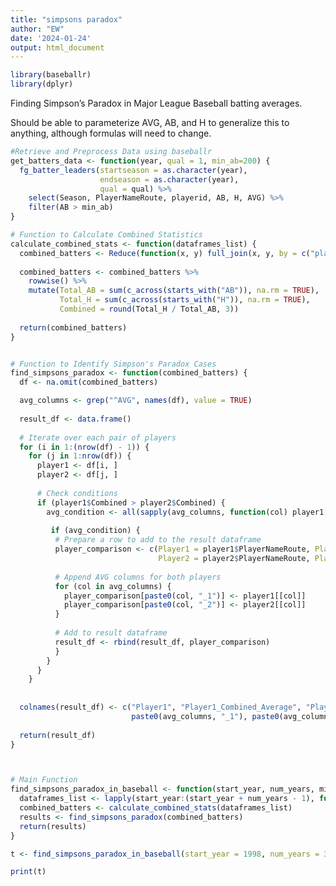 ```yaml
---
title: "simpsons paradox"
author: "EW"
date: '2024-01-24'
output: html_document
---
```


```r
library(baseballr)
library(dplyr)
```



Finding Simpson's Paradox in Major League Baseball batting averages. 

Should be able to parameterize AVG, AB, and H to generalize this to anything, although formulas will need to change.
```r
#Retrieve and Preprocess Data using baseballr
get_batters_data <- function(year, qual = 1, min_ab=200) {
  fg_batter_leaders(startseason = as.character(year),
                    endseason = as.character(year),
                    qual = qual) %>%
    select(Season, PlayerNameRoute, playerid, AB, H, AVG) %>%
    filter(AB > min_ab)
}

# Function to Calculate Combined Statistics
calculate_combined_stats <- function(dataframes_list) {
  combined_batters <- Reduce(function(x, y) full_join(x, y, by = c("playerid", "PlayerNameRoute")), dataframes_list)
  
  combined_batters <- combined_batters %>%
    rowwise() %>%
    mutate(Total_AB = sum(c_across(starts_with("AB")), na.rm = TRUE),
           Total_H = sum(c_across(starts_with("H")), na.rm = TRUE),
           Combined = round(Total_H / Total_AB, 3))
  
  return(combined_batters)
}


# Function to Identify Simpson's Paradox Cases
find_simpsons_paradox <- function(combined_batters) {
  df <- na.omit(combined_batters)

  avg_columns <- grep("^AVG", names(df), value = TRUE)
  
  result_df <- data.frame()
  
  # Iterate over each pair of players
  for (i in 1:(nrow(df) - 1)) {
    for (j in 1:nrow(df)) {
      player1 <- df[i, ]
      player2 <- df[j, ]
  
      # Check conditions
      if (player1$Combined > player2$Combined) {
        avg_condition <- all(sapply(avg_columns, function(col) player1[[col]] <= player2[[col]]))
  
         if (avg_condition) {
          # Prepare a row to add to the result dataframe
          player_comparison <- c(Player1 = player1$PlayerNameRoute, Player1_Combined = player1$Combined,
                                 Player2 = player2$PlayerNameRoute, Player2_Combined = player2$Combined)
  
          # Append AVG columns for both players
          for (col in avg_columns) {
            player_comparison[paste0(col, "_1")] <- player1[[col]]
            player_comparison[paste0(col, "_2")] <- player2[[col]]
          }
  
          # Add to result dataframe
          result_df <- rbind(result_df, player_comparison)
          }
        }
      }
    }
  
  
  colnames(result_df) <- c("Player1", "Player1_Combined_Average", "Player2", "Player2_Combined_Average", 
                           paste0(avg_columns, "_1"), paste0(avg_columns, "_2"))
  
  return(result_df)
}



# Main Function
find_simpsons_paradox_in_baseball <- function(start_year, num_years, min_ab) {
  dataframes_list <- lapply(start_year:(start_year + num_years - 1), function(year) get_batters_data(year, min_ab = min_ab))
  combined_batters <- calculate_combined_stats(dataframes_list)
  results <- find_simpsons_paradox(combined_batters)
  return(results)
}


```


```r
t <- find_simpsons_paradox_in_baseball(start_year = 1998, num_years = 3, min_ab = 100)

print(t)
```



